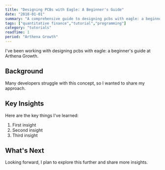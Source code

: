 ```yaml
---
title: "Designing PCBs with Eagle: A Beginner's Guide"
date: "2018-01-01"
summary: "A comprehensive guide to designing pcbs with eagle: a beginner's guide. Learn the fundamentals and best practices."
tags: ["quantitative finance","tutorial","programming"]
category: "tutorials"
readTime: 1
period: "Arthena Growth"
---
```


I've been working with designing pcbs with eagle: a beginner's guide at Arthena Growth.

## Background

Many developers struggle with this concept, so I wanted to share my approach.

## Key Insights

Here are the key things I've learned:

1. First insight
2. Second insight
3. Third insight

## What's Next

Looking forward, I plan to explore this further and share more insights.

